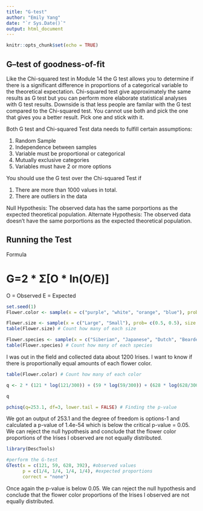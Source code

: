 ```yaml
---
title: "G-test"
author: "Emily Yang"
date: "`r Sys.Date()`"
output: html_document
---
```


```r
knitr::opts_chunk$set(echo = TRUE)
```

## G–test of goodness-of-fit

Like the Chi-squared test in Module 14 the G test allows you to determine if there is a significant difference in proportions of a categorical variable to the theoretical expectation. Chi-squared test give approximately the same results as G test but you can perform more elaborate statistical analyses with G test results. Downside is that less people are familar with the G test compared to the Chi-squared test. You cannot use both and pick the one that gives you a better result. Pick one and stick with it. 

Both G test and Chi-squared Test data needs to fulfill certain assumptions: 

1. Random Sample <br>
2. Independence between samples <br>
3. Variable must be proportional or categorical <br>
4. Mutually exclusive categories <br>
5. Variables must have 2 or more options <br>


You should use the G test over the Chi-squared Test if 

1. There are more than 1000 values in total.
2. There are outliers in the data

Null Hypothesis: The observed data has the same porportions as the expected theoretical population. 
Alternate Hypothesis: The observed data doesn't have the same porportions as the expected theoretical population. 

## Running the Test

Formula <br>

# G=2 * Σ[O * ln(O/E)]

O = Observed
E = Expected
``` r

set.seed(1)
Flower.color <- sample(x = c("purple", "white", "orange", "blue"), prob= c(.5, .35, 0.05, 0.1), size = 1200, replace = TRUE)

Flower.size <- sample(x = c("Large", "Small"), prob= c(0.5, 0.5), size = 1200, replace = TRUE)
table(Flower.size) # Count how many of each size

Flower.species <- sample(x = c("Siberian", "Japanese", "Dutch", "Bearded"), prob= c(.25, .25, 0.25, 0.25), size = 1200, replace = TRUE)
table(Flower.species) # Count how many of each species

```

I was out in the field and collected data about 1200 Irises. I want to know if there is proportionally equal amounts of each flower color. 

```r

table(Flower.color) # Count how many of each color

q <- 2 * (121 * log(121/300)) + (59 * log(59/300)) + (628 * log(628/300)) + (392 * log(392/300))

q

pchisq(q=253.1, df=3, lower.tail = FALSE) # Finding the p-value
```
We got an output of 253.1 and the degree of freedom is options-1 and calculated a p-value of 1.4e-54 which is below the critical p-value = 0.05. We can reject the null hypothesis and conclude that the flower color proportions of the Irises I observed are not equally distributed. 

```r
library(DescTools)

#perform the G-test 
GTest(x = c(121, 59, 628, 392), #observed values
      p = c(1/4, 1/4, 1/4, 1/4), #expected proportions
      correct = "none") 

```

Once again the p-value is below 0.05. We can reject the null hypothesis and conclude that the flower color proportions of the Irises I observed are not equally distributed. 